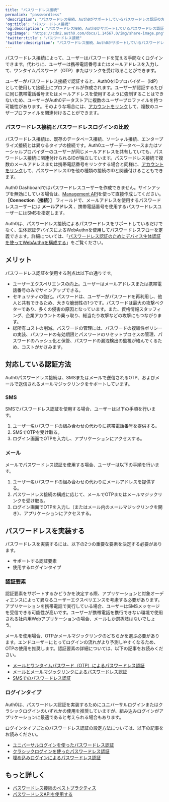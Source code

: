 ```yaml
---
title: "パスワードレス接続"
permalink: "passwordless"
'description': "パスワードレス接続、Auth0がサポートしているパスワードレス認証の方法、Auth0を使用したパスワードレス認証の実装方法について説明します。"
'og:title': "パスワードレス接続"
'og:description': "パスワードレス接続、Auth0がサポートしているパスワードレス認証の方法、Auth0を使用したパスワードレス認証の実装方法について説明します。"
'og:image': "https://cdn2.auth0.com/docs/1.14567.0/img/share-image.png"
'twitter:title': "パスワードレス接続"
'twitter:description': "パスワードレス接続、Auth0がサポートしているパスワードレス認証の方法、Auth0を使用したパスワードレス認証の実装方法について説明します。"
---
```


パスワードレス接続によって、ユーザーはパスワードを覚える手間なくログインできます。代わりに、ユーザーは携帯電話番号またはメールアドレスを入力して、ワンタイムパスワード（OTP）またはリンクを受け取ることができます。

ユーザーがパスワードレス接続で認証すると、Auth0をIDプロバイダー（<Tooltip data-tooltip-id="react-containers-DefinitionTooltip-2" href="/docs/ja-jp/glossary?term=idp" tip="IDプロバイダー（IdP）: デジタルIDを保存および管理するサービス。" cta="用語集の表示">IdP</Tooltip>）として使用して接続上にプロファイルが作成されます。ユーザーが認証するたびに同じ携帯電話番号またはメールアドレスを使用するように強制することはできないため、ユーザーがAuth0データストアに複数のユーザープロファイルを持つ可能性があります。そのような場合には、[アカウントをリンク](/docs/ja-jp/manage-users/user-accounts/user-account-linking)して、複数のユーザープロファイルを関連付けることができます。

### パスワードレス接続とパスワードレスログインの比較

パスワードレス接続は、既存のデータベース接続、ソーシャル接続、エンタープライズ接続とは異なるタイプの接続です。Auth0ユーザーデータベースまたはソーシャルプロバイダーのユーザーが同じメールアドレスを共有していても、パスワードレス接続に関連付けられるIDが独立しています。パスワードレス接続で複数のメールアドレスまたは携帯電話番号をリンクする場合と同様に、[アカウントをリンク](/docs/ja-jp/manage-users/user-accounts/user-account-linking)して、パスワードレスIDを他の種類の接続のIDと関連付けることもできます。

<Callout icon="file-lines" color="#0EA5E9" iconType="regular">

Auth0 Dashboardではパスワードレスユーザーを作成できません。サインアップを無効にしている場合は、[Management API](/docs/ja-jp/api/management/v2#!/Users/post_users)を使って直接作成してください。 **［Connection（接続）］** フィールドで、メールアドレスを使用するパスワードレスユーザーには **メールアドレス** 、携帯電話番号を使用するパスワードレスユーザーにはSMSを指定します。

</Callout>

Auth0は、パスワードレス接続によるパスワードレスをサポートしているだけでなく、生体認証デバイスによるWebAuthnを使用してパスワードレスフローを定義できます。詳細については、「[パスワードレス認証のためにデバイス生体認証を使ってWebAuthnを構成する](/docs/ja-jp/authenticate/login/auth0-universal-login/passwordless-login/webauthn-device-biometrics)」をご覧ください。

## メリット

パスワードレス認証を使用する利点は以下の通りです。

* ユーザーエクスペリエンスの向上。ユーザーはメールアドレスまたは携帯電話番号のみでサインアップできる。
* セキュリティの強化。パスワードは、ユーザーがパスワードを再利用し、他人と共有できるため、大きな脆弱性の1つです。パスワードは最大の攻撃ベクターであり、多くの侵害の原因となっています。また、資格情報スタッフィング、企業アカウントの乗っ取り、総当たり攻撃などの攻撃にもつながります。
* 総所有コストの削減。パスワードの管理には、パスワードの複雑性ポリシーの実装、パスワードの有効期限とパスワードのリセットプロセスの管理、パスワードのハッシュ化と保管、パスワードの漏洩検出の監視が絡んでくるため、コストがかさみます。

## 対応している認証方法

Auth0パスワードレス接続は、SMSまたはメールで送信されるOTP、およびメールで送信されるメールマジックリンクをサポートしています。

### SMS

SMSでパスワードレス認証を使用する場合、ユーザーは以下の手順を行います。

1. ユーザー名/パスワードの組み合わせの代わりに携帯電話番号を提供する。
2. SMSでOTPを受け取る。
3. ログイン画面でOTPを入力し、アプリケーションにアクセスする。

### メール

メールでパスワードレス認証を使用する場合、ユーザーは以下の手順を行います。

1. ユーザー名/パスワードの組み合わせの代わりにメールアドレスを提供する。
2. パスワードレス接続の構成に応じて、メールでOTPまたはメールマジックリンクを受け取る。
3. ログイン画面でOTPを入力し（またはメール内のメールマジックリンクを開き）、アプリケーションにアクセスする。

## パスワードレスを実装する

パスワードレスを実装するには、以下の2つの重要な要素を決定する必要があります。

* サポートする認証要素
* 使用するログインタイプ

### 認証要素

認証要素をサポートするかどうかを決定する際、アプリケーションと対象オーディエンスによって異なるユーザーエクスペリエンスを考慮する必要があります。アプリケーションを携帯電話で実行している場合、ユーザーはSMSメッセージを受信できる可能性が高いです。ユーザーが携帯電話を携行できない環境で使用される社内用Webアプリケーションの場合、メールしか選択肢はないでしょう。

メールを使用場合、OTPかメールマジックリンクのどちらかを選ぶ必要があります。エンドユーザーにとってログインの流れがより予測しやすくなるため、OTPの使用を推奨します。認証要素の詳細については、以下の記事をお読みください。

* [メールとワンタイムパスワード（OTP）によるパスワードレス認証](/docs/ja-jp/authenticate/passwordless/authentication-methods/email-otp)
* [メールとメールマジックリンクによるパスワードレス認証](/docs/ja-jp/authenticate/passwordless/authentication-methods/email-magic-link)
* [SMSでのパスワードレス認証](/docs/ja-jp/authenticate/passwordless/authentication-methods/sms-otp)

### ログインタイプ

Auth0は、パスワードレス認証を実装するためにユニバーサルログインまたはクラシックログインのいずれかの使用を推奨していますが、組み込みログインがアプリケーションに最適であると考えられる場合もあります。

ログインタイプごとのパスワードレス認証の設定方法については、以下の記事をお読みください。

* [ユニバーサルログインを使ったパスワードレス認証](/docs/ja-jp/authenticate/passwordless/passwordless-with-universal-login)
* [クラシックログインを使ったパスワードレス認証](/docs/ja-jp/authenticate/passwordless/implement-login/universal-login)
* [埋め込みログインによるパスワードレス認証](/docs/ja-jp/authenticate/passwordless/implement-login/embedded-login)

## もっと詳しく

* [パスワードレス接続のベストプラクティス](/docs/ja-jp/authenticate/passwordless/best-practices)
* [パスワードレスAPIを使用する](/docs/ja-jp/authenticate/passwordless/implement-login/embedded-login/relevant-api-endpoints)